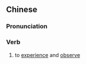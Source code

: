 ==Chinese==
{{zh-forms|s=体察}}

===Pronunciation===
{{zh-pron
|m=tǐchá
|c=tai2 caat3
|mn=thé-chhat
|cat=v
}}

===Verb===
{{zh-verb}}

# to [[experience]] and [[observe]]